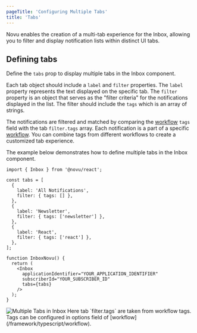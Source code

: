 ```yaml
---
pageTitle: 'Configuring Multiple Tabs'
title: 'Tabs'
---
```


Novu enables the creation of a multi-tab experience for the Inbox, allowing you to filter and display notification lists within distinct UI tabs.

## Defining tabs

Define the `tabs` prop to display multiple tabs in the Inbox component.

Each tab object should include a `label` and `filter` properties. The `label` property represents the text displayed on the specific tab. The `filter` property is an object that serves as the "filter criteria" for the notifications displayed in the list. The filter should include the `tags` which is an array of strings.

The notifications are filtered and matched by comparing the [workflow](/platform/workflow/overview#tags) `tags` field with the tab `filter.tags` array. Each notification is a part of a specific [workflow](/platform/concepts/workflows). You can combine tags from different workflows to create a customized tab experience.

The example below demonstrates how to define multiple tabs in the Inbox component.

```tsx
import { Inbox } from '@novu/react';

const tabs = [
  {
    label: 'All Notifications',
    filter: { tags: [] },
  },
  {
    label: 'Newsletter',
    filter: { tags: ['newsletter'] },
  },
  {
    label: 'React',
    filter: { tags: ['react'] },
  },
];

function InboxNovu() {
  return (
    <Inbox
      applicationIdentifier="YOUR_APPLICATION_IDENTIFIER"
      subscriberId="YOUR_SUBSCRIBER_ID"
      tabs={tabs}
    />
  );
}
```

<img src="/images/inbox/multiple-tabs.png" alt="Multiple Tabs in Inbox" />

<Callout type="info">
  Here tab `filter.tags` are taken from workflow tags. Tags can be configured in options field of
  [workflow](/framework/typescript/workflow).
</Callout>
